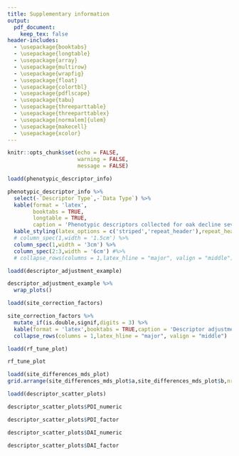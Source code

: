```yaml
---
title: Supplementary information
output: 
  pdf_document:
    keep_tex: false
header-includes:
  - \usepackage{booktabs}
  - \usepackage{longtable}
  - \usepackage{array}
  - \usepackage{multirow}
  - \usepackage{wrapfig}
  - \usepackage{float}
  - \usepackage{colortbl}
  - \usepackage{pdflscape}
  - \usepackage{tabu}
  - \usepackage{threeparttable}
  - \usepackage{threeparttablex}
  - \usepackage[normalem]{ulem}
  - \usepackage{makecell}
  - \usepackage{xcolor}
---
```


```r
knitr::opts_chunk$set(echo = FALSE,
                      warning = FALSE,
                      message = FALSE)
```

```r
loadd(phenotypic_descriptor_info)

phenotypic_descriptor_info %>%
  select(-`Descriptor Type`,-`Data Type`) %>%
  kable(format = 'latex',
        booktabs = TRUE,
        longtable = TRUE,
        caption = 'Phenotypic descriptors collected for oak decline severity.') %>%
  kable_styling(latex_options = c('striped','repeat_header'),repeat_header_continued = TRUE) %>%
  # column_spec(1,width = '1.5cm') %>%
  column_spec(1,width = '3cm') %>%
  column_spec(2:3,width = '6cm') #%>%
  # collapse_rows(columns = 1,latex_hline = "major", valign = "middle")
```

```r
loadd(descriptor_adjustment_example)

descriptor_adjustment_example %>%
  wrap_plots()
```

```r
loadd(site_correction_factors)

site_correction_factors %>%
  mutate_if(is.double,signif,digits = 3) %>%
  kable(format = 'latex',booktabs = TRUE,caption = 'Descriptor adjustment factors at each site.') %>%
  collapse_rows(columns = 1,latex_hline = "major", valign = "middle")
```

```r
loadd(rf_tune_plot)

rf_tune_plot
```

```r
loadd(site_differences_mds_plot)
grid.arrange(site_differences_mds_plot$a,site_differences_mds_plot$b,nrow = 1)
```

```r
loadd(descriptor_scatter_plots)

descriptor_scatter_plots$PDI_numeric
```

```r
descriptor_scatter_plots$PDI_factor
```

```r
descriptor_scatter_plots$DAI_numeric
```

```r
descriptor_scatter_plots$DAI_factor
```
